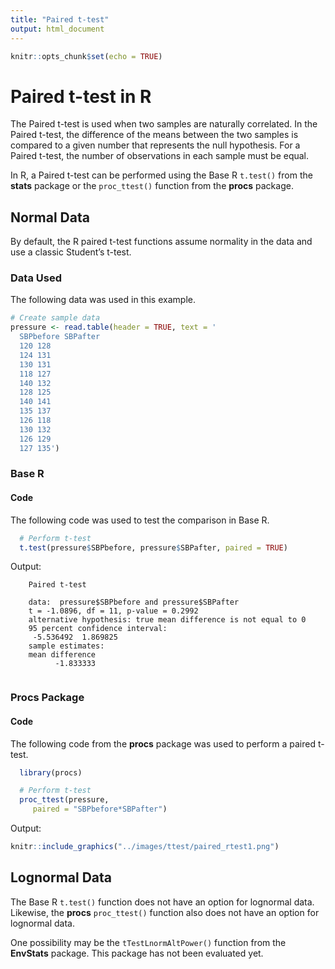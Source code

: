 ```yaml
---
title: "Paired t-test"
output: html_document
---
```


```r
knitr::opts_chunk$set(echo = TRUE)
```

# **Paired t-test in R**

The Paired t-test is used when two samples are naturally correlated. In the Paired t-test, the difference of the means between the two samples is compared to a given number that represents the null hypothesis. For a Paired t-test, the number of observations in each sample must be equal.

In R, a Paired t-test can be performed using the Base R `t.test()` from the **stats** package or the `proc_ttest()` function from the **procs** package.

## Normal Data {#normal}

By default, the R paired t-test functions assume normality in the data and use a classic Student's t-test.

### Data Used

The following data was used in this example.

```r
# Create sample data
pressure <- read.table(header = TRUE, text = '
  SBPbefore SBPafter
  120 128   
  124 131   
  130 131   
  118 127
  140 132   
  128 125   
  140 141   
  135 137
  126 118   
  130 132   
  126 129   
  127 135')
```

### Base R

#### Code

The following code was used to test the comparison in Base R.

```r

  # Perform t-test
  t.test(pressure$SBPbefore, pressure$SBPafter, paired = TRUE)

```

Output:

```         
    Paired t-test
   
    data:  pressure$SBPbefore and pressure$SBPafter
    t = -1.0896, df = 11, p-value = 0.2992
    alternative hypothesis: true mean difference is not equal to 0
    95 percent confidence interval:
     -5.536492  1.869825
    sample estimates:
    mean difference 
          -1.833333 
  
```

### Procs Package

#### Code

The following code from the **procs** package was used to perform a paired t-test.

```r
  library(procs)

  # Perform t-test
  proc_ttest(pressure,
     paired = "SBPbefore*SBPafter")
```

Output:

```r
knitr::include_graphics("../images/ttest/paired_rtest1.png")
```

## Lognormal Data {#lognormal}

The Base R `t.test()` function does not have an option for lognormal data. Likewise, the **procs** `proc_ttest()` function also does not have an option for lognormal data.

One possibility may be the `tTestLnormAltPower()` function from the **EnvStats** package. This package has not been evaluated yet.
